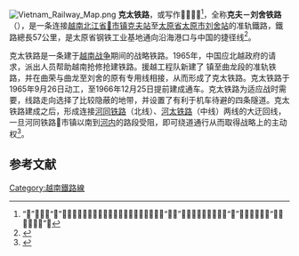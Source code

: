 {{noteTA
|G1=Railway
}}
{{Infobox rail system-route
| rail_name= 克太铁路
| other_name= 
| name_bgcolor=
| box_width= 
| image=
| imagesize=
| caption=
| code_name=
| locale={{VNM}}
| service_type=
| network=[[越南铁路|越南铁路]]
| status=
| stations=5
| start=[[𠄳站|𠄳站]]、[[刘舍站|刘舍站]]
| lines=[[單線鐵路|單線鐵路]]
| standard=
| main_stations=
| constructor=
| system_length= 57 km
| tracklength=
| max_speed=
| track_gauge=1,435 mm（标准轨）<ref>[https://www.railprofessional.com/news/vietnam-cambodia-rail-news-roundup  Vietnam and Cambodia rail news roundup]{{Dead link|date=2019年12月 |bot=InternetArchiveBot |fix-attempted=yes }}</ref>
| min_radius=
| max_grade=
| block_signal=[[半自动闭塞|半自动闭塞]]
| engine=
| electrified=
| control=
| begin_operation=1966年
| ridership=
| owner=[[越南铁路|越南铁路总公司]]
| operator=
| franchise=
| system_map=
| mapimage_width=
| route_map_title=
| route_map=
}}
[[File:Vietnam_Railway_Map.png|thumb]]
'''克太铁路'''，或写作'''𠄳太铁路'''<ref>“𠄳”字读作“劫”，结构为上二下刼，在越南语中音似普通话中“该布”的阳平，与越南语中“刼”音近，意思是“双、二、分叉”。</ref>，全称'''克夫－刘舍铁路'''（{{vie|v='''Đường sắt Kép - Lưu Xá'''|hn='''塘鐵𠄳－劉舍'''|f=h}}），是一条连接[[越南|越南]][[北江省|北江省]][[𠄳市镇|𠄳市镇]][[克夫站|克夫站]]至[[太原省|太原省]][[太原市_(越南)|太原市]][[刘舍站|刘舍站]]的准轨鐵路，鐵路總長57公里，是太原省钢铁工业基地通向沿海港口与中国的捷径线<ref>{{cite book |author=黄继平： |title= 《越南克太线上的军旅生活》 |year=2007 |publisher= 广西民族出版社 |location= |isbn=978-7-5363-5252-0 |page=}}</ref>。

克太铁路是一条建于[[越南战争|越南战争]]期间的战略铁路。1965年，中国应北越政府的请求，派出人员帮助越南抢修抢建铁路。援越工程队新建了 镇至曲龙段的准轨铁路，并在曲荣与曲龙至刘舍的原有专用线相接，从而形成了克太铁路。克太铁路于1965年9月26日动工，至1966年12月25日提前建成通车。克太铁路为适应战时需要，线路走向选择了比较隐蔽的地带，并设置了有利于机车待避的四条隧道。克太铁路建成之后，形成连接[[河同铁路|河同铁路]]（北线）、[[河太铁路|河太铁路]]（中线）两线的大迂回线，一旦河同铁路𠄳市镇以南到[[河內市|河内]]的路段受阻，即可绕道通行从而取得战略上的主动权<ref>{{Cite web |url=http://dangshi.people.com.cn/GB/18262007.html |title=铁道兵赴越南修建道路纪实 |accessdate=2014-09-14 |publisher=中国共产党新闻网 |date= |archive-date=2019-05-16 |archive-url=https://web.archive.org/web/20190516062300/http://dangshi.people.com.cn/GB/18262007.html |dead-url=no }}</ref>。

== 参考文献 == 
<references/>

{{越南铁路运输}}
{{克太铁路}}

[[Category:越南鐵路線|Category:越南鐵路線]]